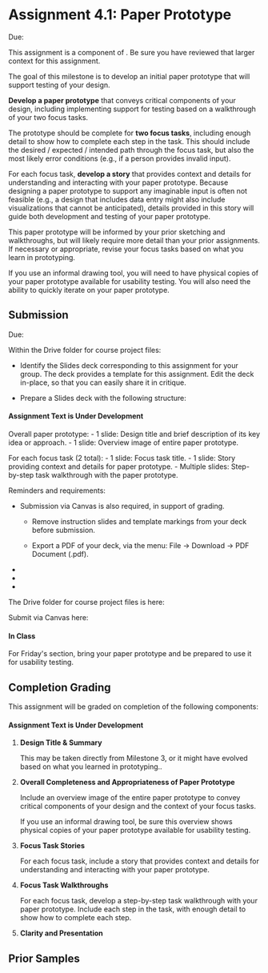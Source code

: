 

# Assignment 4.1: Paper Prototype

<UnderDevelopment display={true} />

Due: <AssignmentDueDateTime assignmentKey={calendarData.assignments.assignment_4_1} />

This assignment is a component of <SiteLink linkKey={SiteLinks.milestone_4_top}/>.
Be sure you have reviewed that larger context for this assignment.

The goal of this milestone is to develop an initial paper prototype that will support testing of your design.

__Develop a paper prototype__ that conveys critical components of your design,
including implementing support for testing based on a walkthrough of your two focus tasks.

The prototype should be complete for __two focus tasks__,
including enough detail to show how to complete each step in the task.
This should include the desired / expected / intended path through the focus task,
but also the most likely error conditions (e.g., if a person provides invalid input).

For each focus task, __develop a story__ that provides context and details
for understanding and interacting with your paper prototype.
Because designing a paper prototype to support any imaginable input is often not feasible
(e.g., a design that includes data entry might also include visualizations that cannot be anticipated),
details provided in this story will guide both development and testing of your paper prototype.

This paper prototype will be informed by your prior sketching and walkthroughs,
but will likely require more detail than your prior assignments.
If necessary or appropriate, revise your focus tasks based on what you learn in prototyping.

<InformalDrawingTool />

If you use an informal drawing tool,
you will need to have physical copies of your paper prototype available for usability testing.
You will also need the ability to quickly iterate on your paper prototype.

## Submission

Due: <AssignmentDueDateTime assignmentKey={calendarData.assignments.assignment_4_1} />

Within the Drive folder for course project files:

- Identify the Slides deck corresponding to this assignment for your group.
  The deck provides a template for this assignment.
  Edit the deck in-place, so that you can easily share it in critique.

- Prepare a Slides deck with the following structure:

<Alert severity="warning">
<h4 style={{marginTop: 0}}>Assignment Text is Under Development</h4>

  Overall paper prototype:
    - 1 slide: Design title and brief description of its key idea or approach.
    - 1 slide: Overview image of entire paper prototype.

  For each focus task (2 total):
    - 1 slide: Focus task title.
    - 1 slide: Story providing context and details for paper prototype.
    - Multiple slides: Step-by-step task walkthrough with the paper prototype.

</Alert>

Reminders and requirements:

- Submission via Canvas is also required, in support of grading.
  - Remove instruction slides and template markings from your deck before submission.

  - Export a PDF of your deck, via the menu: File -> Download -> PDF Document (.pdf).

- <GroupAssignment />
- <ClarityAndPresentationReference />
- <ParticipantAnonymity />

The Drive folder for course project files is here:

<CourseDataLink linkKey={courseData.linkDriveProjectFiles} outerComponent="p"/>

Submit via Canvas here:

<AssignmentSubmitCanvasLink assignmentKey={calendarData.assignments.assignment_4_1} />

#### In Class

For Friday's section, bring your paper prototype and be prepared to use it for usability testing.

## Completion Grading

This assignment will be graded on completion of the following components:

<Alert severity="warning">
<h4 style={{marginTop: 0}}>Assignment Text is Under Development</h4>

1. __Design Title & Summary__

   This may be taken directly from Milestone 3,
   or it might have evolved based on what you learned in prototyping..

2. __Overall Completeness and Appropriateness of Paper Prototype__

   Include an overview image of the entire paper prototype
   to convey critical components of your design and the context of your focus tasks.

   If you use an informal drawing tool,
   be sure this overview shows physical copies of your paper prototype available for usability testing.

3. __Focus Task Stories__

   For each focus task,
   include a story that provides context and details for understanding and interacting with your paper prototype.

4. __Focus Task Walkthroughs__

   For each focus task, develop a step-by-step task walkthrough with your paper prototype.
   Include each step in the task, with enough detail to show how to complete each step.

5. __Clarity and Presentation__

</Alert>

## Prior Samples

<PriorSamplesWarning />

<ProjectMilestoneSamples milestone='assignment3a' />
